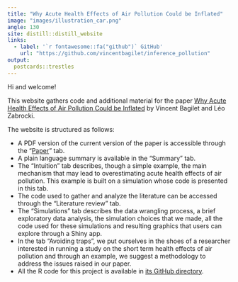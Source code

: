 ```yaml
---
title: "Why Acute Health Effects of Air Pollution Could be Inflated"
image: "images/illustration_car.png"
angle: 130
site: distill::distill_website
links:
  - label: '`r fontawesome::fa("github")` GitHub'
    url: "https://github.com/vincentbagilet/inference_pollution"
output:
  postcards::trestles
---
```

 
Hi and welcome!

This website gathers code and additional material for the paper [Why Acute Health Effects of Air Pollution Could be Inflated](paper.pdf) by Vincent Bagilet and Léo Zabrocki.

The website is structured as follows: 

- A PDF version of the current version of the paper is accessible through the "[Paper](paper.pdf)" tab.
- A plain language summary is available in the "Summary" tab.
- The "Intuition" tab describes, though a simple example, the main mechanism that may lead to overestimating acute health effects of air pollution. This example is built on a simulation whose code is presented in this tab.
- The code used to gather and analyze the literature can be accessed through the "Literature review" tab.
- The "Simulations" tab describes the data wrangling process, a brief exploratory data analysis, the simulation choices that we made, all the code used for these simulations and resulting graphics that users can explore through a Shiny app. 
- In the tab "Avoiding traps", we put ourselves in the shoes of a researcher interested in running a study on the short term health effects of air pollution and through an example, we suggest a methodology to address the issues raised in our paper.
- All the R code for this project is available in [its GitHub directory](https://github.com/vincentbagilet/inference_pollution).





